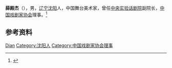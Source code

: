 '''薛殿杰'''（{{bd|1937年|}}），男，[[辽宁|辽宁]][[沈阳|沈阳]]人，中国舞台美术家，曾任[[中央实验话剧院|中央实验话剧院]]副院长，[[中国戏剧家协会|中国戏剧家协会]]理事。<ref>{{Cite book|title=二十世纪中国名人辞典|author=蔡开松, 于信凤主编; 曾卓明, 周溯源, 赵书刚副主编|publisher=辽宁人民出版社|year=1991|isbn=|location=沈阳|pages=}}</ref>

== 参考资料 ==
{{reflist}}

{{中国人物小作品}}
{{Navboxes 
| title  = 薛殿杰在[[中国戏剧家协会|中国戏剧家协会]]的职务
| list1  =
{{中国戏剧家协会第四届理事会}}
}}

{{Authority control}}
{{DEFAULTSORT:Xue薛}}
[[Category:薛姓|Dian]]
[[Category:沈阳人|Category:沈阳人]]
[[Category:中国戏剧家协会理事|Category:中国戏剧家协会理事]]